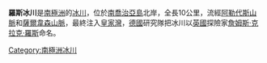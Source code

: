 {{Coord|54|33|S|36|6|W|type:glacier|display=title}}

'''羅斯冰川'''是[[南極洲|南極洲]]的[[冰川|冰川]]，位於[[南喬治亞島|南喬治亞島]]北岸，全長10公里，流經[[阿勒代斯山脈|阿勒代斯山脈]]和[[薩爾韋森山脈|薩爾韋森山脈]]，最終注入[[皇家灣|皇家灣]]，[[德國|德國]]研究隊把冰川以[[英國|英國]]探險家[[詹姆斯·克拉克·羅斯|詹姆斯·克拉克·羅斯]]命名。

{{Antarctica-geo-stub}}
[[Category:南極洲冰川|Category:南極洲冰川]]
